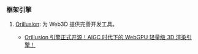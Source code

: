 ### 框架引擎

1. [Orillusion](https://www.orillusion.com/): 为 Web3D 提供完善开发工具。<Badge github="https://github.com/Orillusion/orillusion" npm="@orillusion/core" />
   - [Orillusion 引擎正式开源！AIGC 时代下的 WebGPU 轻量级 3D 渲染引擎！](https://mp.weixin.qq.com/s/BnMke2tt5P2mccn84UZwBQ)
